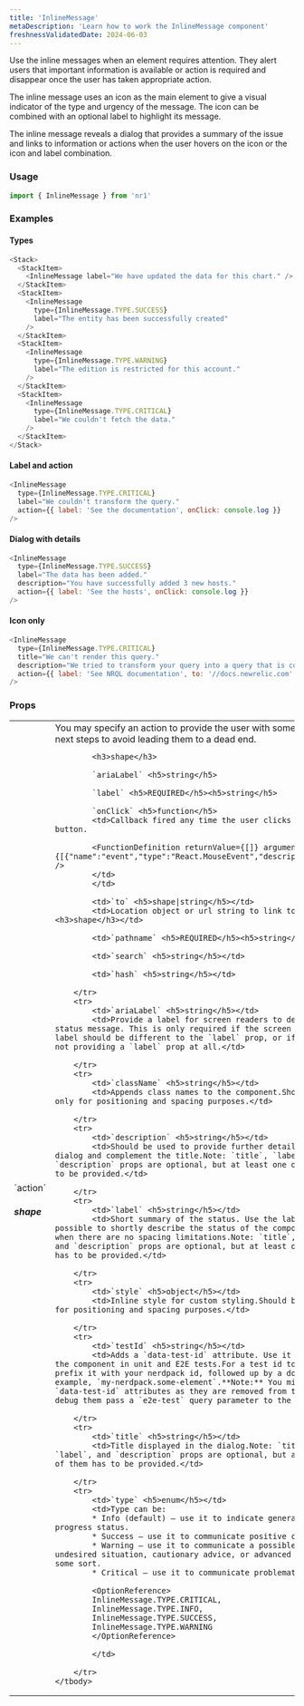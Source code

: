 ```yaml
---
title: 'InlineMessage'
metaDescription: 'Learn how to work the InlineMessage component'
freshnessValidatedDate: 2024-06-03
---
```


Use the inline messages when an element requires attention. They alert users that important information is available or action is required and disappear once the user has taken appropriate action.

The inline message uses an icon as the main element to give a visual indicator of the type and urgency of the message. The icon can be combined with an optional label to highlight its message.

The inline message reveals a dialog that provides a summary of the issue and links to information or actions when the user hovers on the icon or the icon and label combination.

### Usage

```js
import { InlineMessage } from 'nr1'
```



### Examples

#### Types

```js
<Stack>
  <StackItem>
    <InlineMessage label="We have updated the data for this chart." />
  </StackItem>
  <StackItem>
    <InlineMessage
      type={InlineMessage.TYPE.SUCCESS}
      label="The entity has been successfully created"
    />
  </StackItem>
  <StackItem>
    <InlineMessage
      type={InlineMessage.TYPE.WARNING}
      label="The edition is restricted for this account."
    />
  </StackItem>
  <StackItem>
    <InlineMessage
      type={InlineMessage.TYPE.CRITICAL}
      label="We couldn't fetch the data."
    />
  </StackItem>
</Stack>
```



#### Label and action

```js
<InlineMessage
  type={InlineMessage.TYPE.CRITICAL}
  label="We couldn't transform the query."
  action={{ label: 'See the documentation', onClick: console.log }}
/>
```



#### Dialog with details

```js
<InlineMessage
  type={InlineMessage.TYPE.SUCCESS}
  label="The data has been added."
  description="You have successfully added 3 new hosts."
  action={{ label: 'See the hosts', onClick: console.log }}
/>
```



#### Icon only

```js
<InlineMessage
  type={InlineMessage.TYPE.CRITICAL}
  title="We can't render this query."
  description="We tried to transform your query into a query that is compatible with both Metric and previous Infrastructure methods, but some expressions weren’t available."
  action={{ label: 'See NRQL documentation', to: '//docs.newrelic.com' }}
/>
```



### Props

<table>
    <tbody>
        <tr>
            <td>`action` <h5>shape</h5></td>
            <td>You may specify an action to provide the user with some actionable next steps to avoid leading them to a dead end.
            
            <h3>shape</h3>

            `ariaLabel` <h5>string</h5>

            `label` <h5>REQUIRED</h5><h5>string</h5>

            `onClick` <h5>function</h5>
            <td>Callback fired any time the user clicks on the button.
            
            <FunctionDefinition returnValue={[]} arguments={[{"name":"event","type":"React.MouseEvent","description":""}]} />
            </td>
            </td>

            <td>`to` <h5>shape|string</h5></td>
            <td>Location object or url string to link to.<h3>shape</h3></td>

            <td>`pathname` <h5>REQUIRED</h5><h5>string</h5></td>

            <td>`search` <h5>string</h5></td>

            <td>`hash` <h5>string</h5></td>

        </tr>
        <tr>
            <td>`ariaLabel` <h5>string</h5></td>
            <td>Provide a label for screen readers to describe the status message. This is only required if the screen reader label should be different to the `label` prop, or if you are not providing a `label` prop at all.</td>

        </tr>
        <tr>
            <td>`className` <h5>string</h5></td>
            <td>Appends class names to the component.Should be used only for positioning and spacing purposes.</td>

        </tr>
        <tr>
            <td>`description` <h5>string</h5></td>
            <td>Should be used to provide further details in the dialog and complement the title.Note: `title`, `label`, and `description` props are optional, but at least one of them has to be provided.</td>

        </tr>
        <tr>
            <td>`label` <h5>string</h5></td>
            <td>Short summary of the status. Use the label when possible to shortly describe the status of the component and when there are no spacing limitations.Note: `title`, `label`, and `description` props are optional, but at least one of them has to be provided.</td>

        </tr>
        <tr>
            <td>`style` <h5>object</h5></td>
            <td>Inline style for custom styling.Should be used only for positioning and spacing purposes.</td>

        </tr>
        <tr>
            <td>`testId` <h5>string</h5></td>
            <td>Adds a `data-test-id` attribute. Use it to target the component in unit and E2E tests.For a test id to be valid, prefix it with your nerdpack id, followed up by a dot.For example, `my-nerdpack.some-element`.**Note:** You might not see `data-test-id` attributes as they are removed from the DOM, to debug them pass a `e2e-test` query parameter to the URL.</td>

        </tr>
        <tr>
            <td>`title` <h5>string</h5></td>
            <td>Title displayed in the dialog.Note: `title`, `label`, and `description` props are optional, but at least one of them has to be provided.</td>

        </tr>
        <tr>
            <td>`type` <h5>enum</h5></td>
            <td>Type can be:
            * Info (default) — use it to indicate general or in-progress status. 
            * Success — use it to communicate positive changes. 
            * Warning — use it to communicate a possible problem, undesired situation, cautionary advice, or advanced notice of some sort. 
            * Critical — use it to communicate problematic issues.
            
            <OptionReference>
            InlineMessage.TYPE.CRITICAL,
            InlineMessage.TYPE.INFO,
            InlineMessage.TYPE.SUCCESS,
            InlineMessage.TYPE.WARNING
            </OptionReference>

            </td>

        </tr>
    </tbody>
</table>